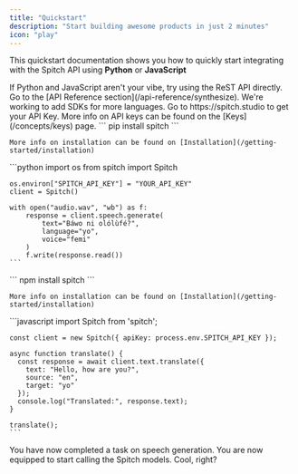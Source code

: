 ```yaml
---
title: "Quickstart"
description: "Start building awesome products in just 2 minutes"
icon: "play"
---
```


This quickstart documentation shows you how to quickly start integrating with the Spitch API using **Python** or **JavaScript**

<Tip>
  If Python and JavaScript aren't your vibe, try using the ReST API directly. Go to the [API Reference section](/api-reference/synthesize).
  We're working to add SDKs for more languages.
</Tip>

<Steps>
  <Step title='"Get API Key"' icon='"key"'>
    Go to https://spitch.studio to get your API Key. More info on API keys can be found on the [Keys](/concepts/keys) page.
  </Step>
  <Step title='"Install the Python library"' icon='"terminal"'>
    ```
    pip install spitch
    ```

    More info on installation can be found on [Installation](/getting-started/installation)
  </Step>
  <Step title='"Sample Code (Python)"' icon="terminal">
    ```python
    import os
    from spitch import Spitch
    
    os.environ["SPITCH_API_KEY"] = "YOUR_API_KEY"
    client = Spitch()
    
    with open("audio.wav", "wb") as f:
        response = client.speech.generate(
            text="Báwo ni olólùfé?",
            language="yo",
            voice="femi"
        )
        f.write(response.read())
    ```
  </Step>
  <Step title='"Install the Node package"' icon='"gift"'>
    ```
    npm install spitch
    ```

    More info on installation can be found on [Installation](/getting-started/installation)
  </Step>
  <Step title='"Sample Code (JavaScript)"' icon="terminal">
    ```javascript
    import Spitch from 'spitch';
    
    const client = new Spitch({ apiKey: process.env.SPITCH_API_KEY });
    
    async function translate() {
      const response = await client.text.translate({
        text: "Hello, how are you?",
        source: "en",
        target: "yo"
      });
      console.log("Translated:", response.text);
    }
    
    translate();
    ```
  </Step>
  <Step title="Congratulations!" icon="gift">
    You have now completed a task on speech generation. You are now equipped to start calling the Spitch models. Cool, right?
  </Step>
</Steps>